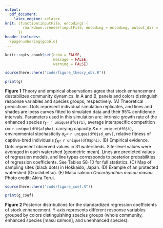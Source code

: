 ```yaml
---
output:
  pdf_document:
    latex_engine: xelatex
knit: (function(inputFile, encoding) {
        rmarkdown::render(inputFile, encoding = encoding, output_dir = "document_output")
      })
header-includes:
  \pagenumbering{gobble}
---
```


```r

knitr::opts_chunk$set(echo = FALSE,
                      message = FALSE,
                      warning = FALSE)

```

```r

source(here::here("code/figure_theory_obs.R"))

print(g)

```

**Figure 1** Theory and empirical observations agree that stock enhancement destabilizes community dynamics. In A and B, panels and colors distinguish response variables and species groups, respectively. (A) Theoretical predictions. Dots represent individual simulation replicates, and lines and shades are loess curves fitted to simulated data and their 95% confidence intervals. Parameters used in this simulation are: intrinsic growth rate of the enhanced species $r_1=$ `r unique(df0$r1)`, average interspecific competition $\bar{\alpha}=$ `r unique(df0$alpha)`, carrying capacity $K=$ `r unique(df0$k)`, environmental stochasticity $\sigma_{\epsilon}=$ `r unique(df0$sd_env)`, relative fitness of captive-bred individuals $f_R=$ `r unique(df0$phi)`. (B) Empirical evidence. Dots represent observed values in 31 watersheds. Site-level values were averaged in each watershed (geometric mean). Lines are predicted values of regression models, and line types corresponds to posterior probabilities of regression coefficients. See Tables S8-10 for full statistics. (C) Map of sampling sites (black dots) in Hokkaido, Japan. (D) Example of an protected watershed (Okushibetsu). (E) Masu salmon *Oncorhynchus masou masou*. Photo credit: Akira Terui.

\newpage

```r

source(here::here("code/figure_coef.R"))

print(g_coef)

```

**Figure 2** Posterior distributions for the standardized regression coefficients of stock enhancement. Y-axis represents different response variables grouped by colors distinguishing species groups (whole community, enhanced species [masu salmon], and unenhanced species).
